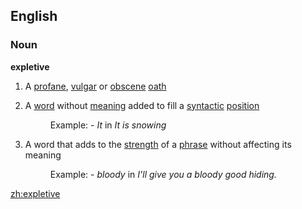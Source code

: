 ==English==
===Noun===
{{wikipedia}}
'''expletive'''
#A [[profane]], [[vulgar]] or [[obscene]] [[oath]]
#{{linguistics}} A [[word]] without [[meaning]] added to fill a [[syntactic]] [[position]]
#:Example: - ''It'' in ''It is snowing''
#{{linguistics}} A word that adds to the [[strength]] of a [[phrase]] without affecting its meaning
#:Example: - ''bloody'' in ''I'll give you a bloody good hiding.''

[[zh:expletive]]
